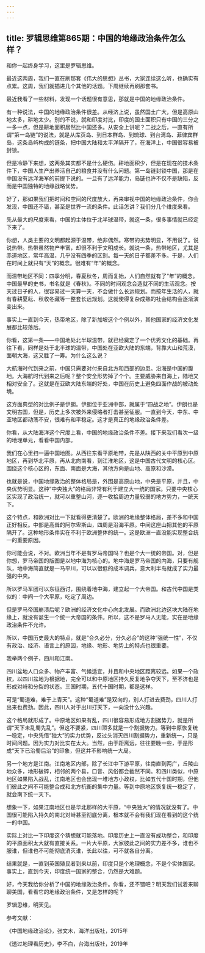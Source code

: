 ```yaml
---
---
---
```

title: 罗辑思维第865期：中国的地缘政治条件怎么样？
---

和你一起终身学习，这里是罗辑思维。

最近这两周，我们一直在刷那套《伟大的思想》丛书，大家连续这么听，也确实有点累。这周，我们就插进几个其他的话题。下周继续再刷那套书。

最近我看了一些材料，发现一个话题很有意思，那就是中国的地缘政治条件。

有一种说法，中国的地缘政治条件很差。从经济上说，虽然国土广大，但是高原山地太多，耕地太少。别的不说，就和印度对比，印度的国土面积只有中国的三分之一多一点，但是耕地面积居然比中国还多。从安全上讲呢？二战之后，一直有所谓“第一岛链”的说法，就是从库页岛、到日本群岛、到琉球、到台湾岛、菲律宾群岛，这条岛屿构成的链条，把中国大陆和太平洋隔开了，在海洋上，中国很容易被封锁。

但是冷静下来想，这两条其实都不是什么硬伤。耕地面积少，但是在现在的技术条件下，中国人生产出养活自己的粮食并没有什么问题。第一岛链封锁中国，那是在中国没有远洋海军的前提下说的。一旦有了远洋能力，岛链也许不仅不是缺陷，反而是中国独特的地缘战略优势。

好了，那如果我们把时间和空间的尺度放大，再来审视中国的地缘政治条件，你会发现，中国还不错，甚至是世界一流的条件。此话怎讲？我们分几个维度来看。

先从最大的尺度来看，中国的主体位于北半球温带，就这一条，很多事情就已经定下来了。

你想，人类主要的文明都起源于温带，绝非偶然。寒带的劣势明显，不用说了。说说热带。热带虽然物产丰富，却很不利于文明成长。就说一条，热带地区，尤其是赤道地区，常年高温，几乎没有四季的区别。每一天的日子都差不多。于是，人们在时间上就只有“天”的概念。很难有“年”的概念。

而温带地区不同：四季分明，春夏秋冬，周而复始，人们自然就有了“年”的概念。中国最早的史书，书名就是《春秋》。不同的时间观念会造就不同的生活观念。按天过日子的人，很容易过一天算一天，不会做什么长远规划。而按年生活的人，就有春耕夏耘、秋收冬藏等一整套长远规划。这就使得复杂成熟的社会结构会逐渐演变出来。

事实上一直到今天，热带地区，除了新加坡这个个例以外，其他国家的经济文化发展都比较落后。

你看，这第一条——中国地处北半球温带，就已经奠定了一个优秀文化的基础。再往下看，同样是处于北半球的温带，中国处在亚欧大陆的东端，背靠大山和荒漠，面朝大海，这又胜了一筹。为什么这么说？

大航海时代到来之前，中国只需要对付来自北方和西部的边患。沿海是中国的腹地。大海航时代到来之后呢？整个安全形势掉了个个。主要威胁来自海上，陆地又相对安全了。这就是在亚欧大陆东端的好处，中国在历史上避免四面作战的被动处境。

这方面典型的对比例子是伊朗。伊朗位于亚洲中部，就属于“四战之地”。伊朗也是文明古国，但是，历史上多次被外来侵略者打击甚至征服。一直到今天，中东、中亚地区都动荡不安，很难有和平稳定。这才是真正的地缘政治条件差。

你看，从大陆海洋这个尺度上看，中国的地缘政治条件不差。接下来我们看次一级的地理单元，看看中国内部。

我们在心里扫一遍中国地图。从西往东看平原地带，先是从陕西的关中平原到中原地区，再到华北平原，再从北向南看，到江淮地区，这是中国古代文明的核心区。围绕这个核心区的，东面、南面是大海，其他方向是山地、高原和沙漠。

也就是说，中国地缘政治的整体格局是，外围是高原山地，中央是平原，并且，中央优势明显。这种“中央独大”的格局非常有利于建立大一统的国家。只要中央核心区实现了政治统一，就可以重整山河，逐一收拾周边力量较弱的地方势力，一统天下。

这个特点，和欧洲对比一下就看得更清楚了。欧洲的地缘整体格局，差不多和中国正好相反。中部是高耸的阿尔卑斯山，四周是沿海平原。中间这座山把其他的平原隔开了。这种地形条件实在不利于欧洲整体的统一。这是欧洲一直没能实现整合统一的重要原因。

你可能会说，不对。欧洲当年不是有罗马帝国吗？也是个大一统的帝国。对，但是你想，罗马帝国的版图是以地中海为核心的。地中海是罗马帝国的内海，只要有舰队，地中海简直就是一马平川，可以以很低的成本调兵，意大利半岛就成了实力最强的中央。

所以罗马军团可以东征西讨，围绕着地中海，建立起一个大帝国。和古代中国是类似的：中间一个大平原，吃定了周边。

但是罗马帝国崩溃后呢？欧洲的经济文化中心向北发展。而欧洲北边这块大陆在地缘上，就没有诞生一个统一大帝国的条件。所以，这不是罗马人无能，实在是地缘政治条件不允许。

所以，中国历史最大的特点，就是“合久必分，分久必合”的这种“强统一性”，不仅有政治、经济、语言上的原因，地缘、地形、地势上的特点也很重要。

我举两个例子，四川和江南。

四川盆地人口众多、物产丰富、气候适宜，并且和中央地区距离较远。如果一个政权，以四川盆地为根据地，完全可以和中原地区持久反复地争夺天下，至不济也是形成对峙和分裂的状态。三国时期，五代十国时期，都是这样。

可是“蜀道难，难于上青天”。这种“蜀道难”是双向的，别人打进去费劲，四川人打出来也费劲。因此，四川人对于出川打天下，一向没什么兴趣。

这个格局就形成了。中原地区如果有乱，四川很容易形成地方割据势力，就是所谓“天下未乱蜀先乱”。但这不要紧，四川顶多就是一个割据势力。等到中原恢复统一稳定，中央凭借“独大”的实力优势，反过头消灭四川割据势力，重新统一，只是时间问题。因为实力对比实在太大。当然，由于距离远，往往要晚一些，于是形成“天下已治蜀后治”的印象，但这并不影响统一大局。

另一个地方是江南。江南地区内部，除了长江中下游平原，往南直到两广，丘陵山地众多，地形破碎，相邻的两个县，口音、风俗都会截然不同。和四川类似，中原地区如果陷入战乱，江南地区也会出现一堆地方小政权，比如五代十国时期，但他们彼此之间不可能整合成和北方抗衡的集中力量。等到中原地区恢复统一稳定了，就会南下统一天下。

想象一下，如果江南地区也是华北那样的大平原，“中央独大”的情况就没有了。中国很可能陷入持久的南北对峙甚至彻底分离，根本就不会有我们现在看到的这个统一的中国。

实际上对比一下印度这个猜想就可能落地。印度历史上一直没有成功整合，和印度的平原面积太大就有直接关系。一片大平原，大家彼此之间的实力差不多，谁也不服谁，但谁也不可能彻底消灭谁，长此以往，可不就各自分离。

结果就是，一直到英国殖民者到来以前，印度只是个地理概念，不是个实体国家。事实上，直到今天，印度统一国家的整合，仍然是大难题。

好，今天我给你分析了中国的地缘政治条件。你看，还不错吧？明天我们试着来聊聊美国，看看它的地缘政治条件，又是怎样的呢？

罗辑思维，明天见。

参考文献：

《中国地缘政治论》，张文木，海洋出版社，2015年

《透过地理看历史》，李不白，台海出版社，2019年


